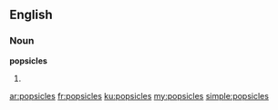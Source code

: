 ==English==

===Noun===
'''popsicles'''

# {{plural of|popsicle}}

[[ar:popsicles]]
[[fr:popsicles]]
[[ku:popsicles]]
[[my:popsicles]]
[[simple:popsicles]]